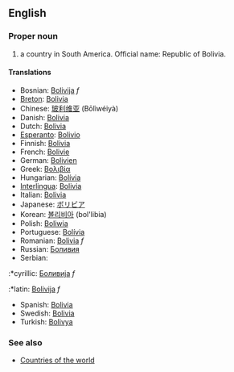 ==English==

===Proper noun===

# a country in South America. Official name: Republic of Bolivia.

====Translations====
*Bosnian: [[Bolivija]] ''f''
*[[Breton]]: [[Bolivia]]
*Chinese: [[玻利维亚]] (Bōlìwéiyà)
*Danish: [[Bolivia]]
*Dutch: [[Bolivia]]
*[[Esperanto]]: [[Bolivio]]
*Finnish: [[Bolivia]]
*French: [[Bolivie]]
*German: [[Bolivien]]
*Greek: [[Βολιβία]]
*Hungarian: [[Bolívia]]
*[[Interlingua]]: [[Bolivia]]
*Italian: [[Bolivia]]
*Japanese: [[ボリビア]]
*Korean: [[볼리비아]] (bol'libia)
*Polish: [[Boliwia]]
*Portuguese: [[Bolívia]]
*Romanian: [[Bolivia]] ''f''
*Russian: [[Боливия]]
*Serbian:
:*cyrillic: [[Боливија]] ''f''
:*latin: [[Bolivija]] ''f''
*Spanish: [[Bolivia]]
*Swedish: [[Bolivia]]
*Turkish: [[Bolivya]]

===See also===
*[[Countries of the world]]